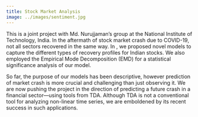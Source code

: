 ```yaml
---
title: Stock Market Analysis
image: ../images/sentiment.jpg
---
```

This is a joint project with Md. Nurujjaman's group at the National Institute of
Technology, India. In the aftermath of stock market crash due to COVID-19, not
all sectors recovered in the same way. In \cite{rai_sentiment-based_2022}, we
proposed novel models to capture the different types of recovery profiles for
Indian stocks. We also employed the Empirical Mode Decomposition (EMD) for a
statistical significance analysis of our model. 

So far, the purpose of our models has been descriptive, however prediction of
market crash is more crucial and challenging than just observing it. We are now
pushing the project in the direction of predicting a future crash in a
financial sector---using tools from TDA. Although TDA is not a conventional tool
for analyzing non-linear time series, we are emboldened by its recent success in
such applications.